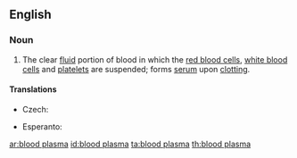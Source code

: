==English==
{{wikipedia}}

===Noun===
{{en-noun|sg=[[blood]] [[plasma]]|-}}

# The clear [[fluid]] portion of blood in which the [[red blood cell]]s, [[white blood cell]]s and [[platelet]]s are suspended; forms [[serum]] upon [[clotting]].

====Translations====
{{trans-top|clear fluid portion of blood}}
* Czech: {{t|cs|krevní plazma|f}}
{{trans-mid}}
* Esperanto: {{t|eo|sangoplasmo}}
{{trans-bottom}}

[[ar:blood plasma]]
[[id:blood plasma]]
[[ta:blood plasma]]
[[th:blood plasma]]